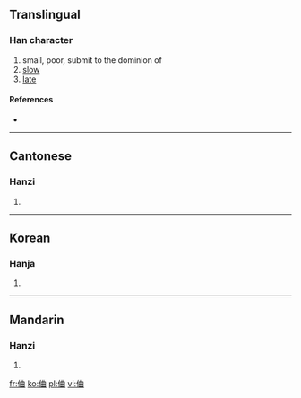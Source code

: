 ==Translingual==

===Han character===
{{Han char|rn=9|rad=人|as=06|sn=8|four=|canj=人廿田 (OTW)}}

# small, poor, submit to the dominion of
# [[slow]]
# [[late]]

====References====
* {{Han ref|kx=0100.260|hdz=10147.110|uh=344B|ud=13387}}

----

==Cantonese==

===Hanzi===
{{yue-hanzi|jyut=|y=kung4}}

# {{defn|Cantonese|sort=人06}}

----

==Korean==

===Hanja===
{{ko-hanja|hangeul=궁|rv=gung|mr=kung|y=kwung}}

# {{defn|Korean|sort=人06}}

----

==Mandarin==

===Hanzi===
{{cmn-hanzi|pin=[[jiòng]] ([[jiong4]]), [[kǒng]] ([[kong3]]), [[qióng]] ([[qiong2]])|wg=chiung<sup>4</sup>, k'ung<sup>3</sup>, ch'iung<sup>2</sup>}}

# {{defn|Mandarin|sort=人06}}

[[fr:㑋]]
[[ko:㑋]]
[[pl:㑋]]
[[vi:㑋]]